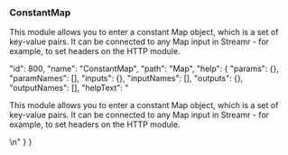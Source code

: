 ### ConstantMap

This module allows you to enter a constant Map object, which is a set of key-value pairs. It can be connected to any Map input in Streamr - for example, to set headers on the HTTP module.










  "id": 800,
  "name": "ConstantMap",
  "path": "Map",
  "help": {
    "params": {},
    "paramNames": [],
    "inputs": {},
    "inputNames": [],
    "outputs": {},
    "outputNames": [],
    "helpText": "<p>This module allows you to enter a constant Map object, which is a set of key-value pairs. It can be connected to any Map input in Streamr - for example, to set headers on the HTTP module.</p>\n"
  }
}